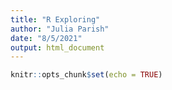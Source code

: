 ```yaml
---
title: "R Exploring"
author: "Julia Parish"
date: "8/5/2021"
output: html_document
---
```


```r
knitr::opts_chunk$set(echo = TRUE)
```

